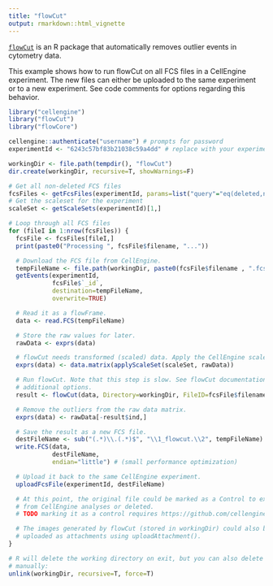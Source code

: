 ```yaml
---
title: "flowCut"
output: rmarkdown::html_vignette
---
```


[`flowCut`](https://rdrr.io/github/jmeskas/flowCut/man/flowCut.html) is an R
package that automatically removes outlier events in cytometry data.

This example shows how to run flowCut on all FCS files in a CellEngine
experiment. The new files can either be uploaded to the same experiment or to a
new experiment. See code comments for options regarding this behavior.

```R
library("cellengine")
library("flowCut")
library("flowCore")

cellengine::authenticate("username") # prompts for password
experimentId <- "6243c57bf83b21038c59a4dd" # replace with your experiment ID

workingDir <- file.path(tempdir(), "flowCut")
dir.create(workingDir, recursive=T, showWarnings=F)

# Get all non-deleted FCS files
fcsFiles <- getFcsFiles(experimentId, params=list("query"="eq(deleted,null)"))
# Get the scaleset for the experiment
scaleSet <- getScaleSets(experimentId)[1,]

# Loop through all FCS files
for (fileI in 1:nrow(fcsFiles)) {
  fcsFile <- fcsFiles[fileI,]
  print(paste0("Processing ", fcsFile$filename, "..."))

  # Download the FCS file from CellEngine.
  tempFileName <- file.path(workingDir, paste0(fcsFile$filename , ".fcs"))
  getEvents(experimentId,
            fcsFile$`_id`,
            destination=tempFileName,
            overwrite=TRUE)

  # Read it as a flowFrame.
  data <- read.FCS(tempFileName)

  # Store the raw values for later.
  rawData <- exprs(data)

  # flowCut needs transformed (scaled) data. Apply the CellEngine scaleset.
  exprs(data) <- data.matrix(applyScaleSet(scaleSet, rawData))

  # Run flowCut. Note that this step is slow. See flowCut documentation for
  # additional options.
  result <- flowCut(data, Directory=workingDir, FileID=fcsFile$filename)

  # Remove the outliers from the raw data matrix.
  exprs(data) <- rawData[-result$ind,]

  # Save the result as a new FCS file.
  destFileName <- sub("(.*)\\.(.*)$", "\\1_flowcut.\\2", tempFileName)
  write.FCS(data,
            destFileName,
            endian="little") # (small performance optimization)

  # Upload it back to the same CellEngine experiment.
  uploadFcsFile(experimentId, destFileName)

  # At this point, the original file could be marked as a Control to exclude it
  # from CellEngine analyses or deleted.
  # TODO marking it as a control requires https://github.com/cellengine/cellengine-r-toolkit/issues/78

  # The images generated by flowCut (stored in workingDir) could also be
  # uploaded as attachments using uploadAttachment().
}

# R will delete the working directory on exit, but you can also delete it
# manually:
unlink(workingDir, recursive=T, force=T)
```
